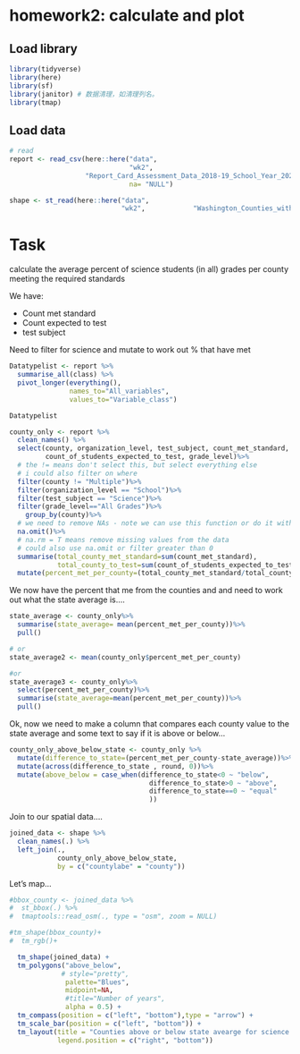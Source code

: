 # homework2: calculate and plot

## Load library

```r
library(tidyverse)
library(here)
library(sf)
library(janitor) # 数据清理，如清理列名。
library(tmap)
```

## Load data

```r
# read
report <- read_csv(here::here("data", 
                              "wk2", 
                   "Report_Card_Assessment_Data_2018-19_School_Year_20241110.csv"),
                              na= "NULL")

shape <- st_read(here::here("data", 
                            "wk2",            "Washington_Counties_with_Natural_Shoreline___washsh_area",                           "Washington_Counties_with_Natural_Shoreline___washsh_area.shp"))
```

# Task

calculate the average percent of science students (in all) grades per county meeting the required standards

We have:

-   Count met standard
-   Count expected to test
-   test subject

Need to filter for science and mutate to work out % that have met

```r
Datatypelist <- report %>% 
  summarise_all(class) %>%
  pivot_longer(everything(), 
               names_to="All_variables", 
               values_to="Variable_class")

Datatypelist

county_only <- report %>%
  clean_names() %>%
  select(county, organization_level, test_subject, count_met_standard, 
         count_of_students_expected_to_test, grade_level)%>%
  # the != means don't select this, but select everything else
  # i could also filter on where 
  filter(county != "Multiple")%>%
  filter(organization_level == "School")%>%
  filter(test_subject == "Science")%>%
  filter(grade_level=="All Grades")%>%
    group_by(county)%>%
  # we need to remove NAs - note we can use this function or do it within the summarise below with the argument na.rm=T they do the same thing!
  na.omit()%>%
  # na.rm = T means remove missing values from the data
  # could also use na.omit or filter greater than 0
  summarise(total_county_met_standard=sum(count_met_standard), 
            total_county_to_test=sum(count_of_students_expected_to_test))%>%
  mutate(percent_met_per_county=(total_county_met_standard/total_county_to_test)*100)

```

We now have the percent that me from the counties and and need to work out what the state average is....

```r

state_average <- county_only%>%
  summarise(state_average= mean(percent_met_per_county))%>%
  pull()

# or
state_average2 <- mean(county_only$percent_met_per_county)

#or
state_average3 <- county_only%>%
  select(percent_met_per_county)%>%
  summarise(state_average=mean(percent_met_per_county))%>%
  pull()

```

Ok, now we need to make a column that compares each county value to the state average and some text to say if it is above or below...

```r
county_only_above_below_state <- county_only %>%
  mutate(difference_to_state=(percent_met_per_county-state_average))%>%
  mutate(across(difference_to_state , round, 0))%>%
  mutate(above_below = case_when(difference_to_state<0 ~ "below",
                                   difference_to_state>0 ~ "above",
                                   difference_to_state==0 ~ "equal"
                                   ))

```

Join to our spatial data....

```r

joined_data <- shape %>% 
  clean_names(.) %>%
  left_join(., 
            county_only_above_below_state,
            by = c("countylabe" = "county"))
```

Let's map...

```r

#bbox_county <- joined_data %>%
#  st_bbox(.) %>% 
#  tmaptools::read_osm(., type = "osm", zoom = NULL)

#tm_shape(bbox_county)+
#  tm_rgb()+

  tm_shape(joined_data) + 
  tm_polygons("above_below", 
             # style="pretty",
              palette="Blues",
              midpoint=NA,
              #title="Number of years",
              alpha = 0.5) + 
  tm_compass(position = c("left", "bottom"),type = "arrow") + 
  tm_scale_bar(position = c("left", "bottom")) +
  tm_layout(title = "Counties above or below state avearge for science in all grades", 
            legend.position = c("right", "bottom"))


```
